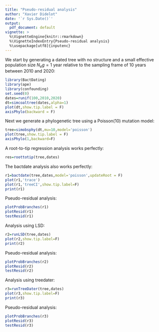 ```yaml
---
title: "Pseudo-residual analysis"
author: "Xavier Didelot"
date: '`r Sys.Date()`'
output:
  pdf_document: default
vignette: >
  %\VignetteEngine{knitr::rmarkdown}
  %\VignetteIndexEntry{Pseudo-residual analysis}
  %\usepackage[utf8]{inputenc}
---
```


We start by generating a dated tree with no structure and a small effective population size 
$N_e g=1$ year relative to the sampling frame of 10 years between 2010 and 2020:

```r
library(BactDating)
library(ape)
library(confounding)
set.seed(0)
dates=runif(100,2010,2020)
dt=simcoaltree(dates,alpha=1)
plot(dt,show.tip.label = F)
axisPhylo(backward = F)
```

Next we generate a phylogenetic tree using a Poisson(10) mutation model:
```r
tree=simobsphy(dt,mu=10,model='poisson')
plot(tree,show.tip.label = F)
axisPhylo(1,backward=F)
```

A root-to-tip regression analysis works perfectly:

```r
res=roottotip(tree,dates)
```

The bactdate analysis also works perfectly:

```r
r1=bactdate(tree,dates,model='poisson',updateRoot = F)
plot(r1,'trace')
plot(r1,'treeCI',show.tip.label=F)
print(r1)
```
Pseudo-residual analysis:
```r
plotProbBranches(r1)
plotResid(r1)
testResid(r1)
```

Analysis using LSD:
```r
r2=runLSD(tree,dates)
plot(r2,show.tip.label=F)
print(r2)
```

Pseudo-residual analysis:
```r
plotProbBranches(r2)
plotResid(r2)
testResid(r2)
```

Analysis using treedater:

```r
r3=runTreeDater(tree,dates)
plot(r3,show.tip.label=F)
print(r3)
```

Pseudo-residual analysis:
```r
plotProbBranches(r3)
plotResid(r3)
testResid(r3)
```

